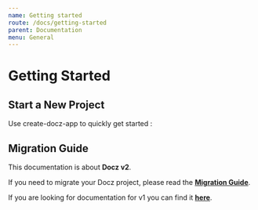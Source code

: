 ```yaml
---
name: Getting started
route: /docs/getting-started
parent: Documentation
menu: General
---
```



# Getting Started

<!-- > Starting from Docz v1 you need to have `react` and `react-dom` with versions `>= 16.8.0` installed as dependencies. -->


## Start a New Project

Use create-docz-app to quickly get started :


## Migration Guide

This documentation is about **Docz v2**.

If you need to migrate your Docz project, please read the [**Migration Guide**](/docs/migration-guide).

If you are looking for documentation for v1 you can find it [**here**](https://docz-v1.surge.sh/).



